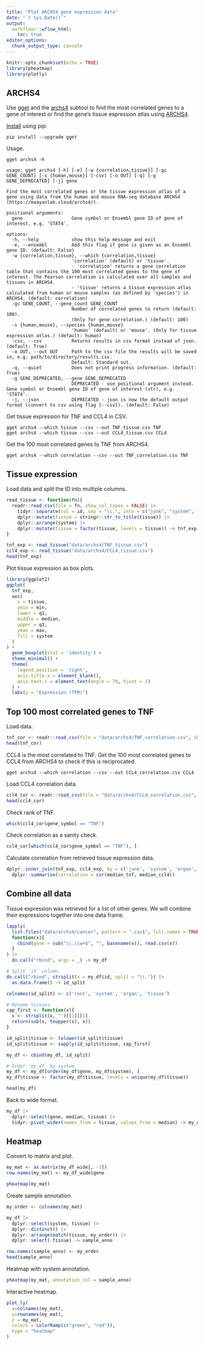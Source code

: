 ```yaml
---
title: "Plot ARCHS4 gene expression data"
date: "`r Sys.Date()`"
output:
  workflowr::wflow_html:
    toc: true
editor_options:
  chunk_output_type: console
---
```


```r
knitr::opts_chunk$set(echo = TRUE)
library(pheatmap)
library(plotly)
```

## ARCHS4

Use [gget](https://github.com/pachterlab/gget) and the [archs4](https://pachterlab.github.io/gget/en/archs4.html) subtool to find the most correlated genes to a gene of interest or find the gene's tissue expression atlas using [ARCHS4](https://maayanlab.cloud/archs4/).

[Install](https://pachterlab.github.io/gget/en/installation.html) using pip:

```
pip install --upgrade gget
```

Usage.

```
gget archs4 -h
```
```
usage: gget archs4 [-h] [-e] [-w {correlation,tissue}] [-gc GENE_COUNT] [-s {human,mouse}] [-csv] [-o OUT] [-q] [-g GENE_DEPRECATED] [-j] gene

Find the most correlated genes or the tissue expression atlas of a gene using data from the human and mouse RNA-seq database ARCHS4 (https://maayanlab.cloud/archs4/).

positional arguments:
  gene                  Gene symbol or Ensembl gene ID of gene of interest, e.g. 'STAT4'.

options:
  -h, --help            show this help message and exit
  -e, --ensembl         Add this flag if gene is given as an Ensembl gene ID. (default: False)
  -w {correlation,tissue}, --which {correlation,tissue}
                        'correlation' (default) or 'tissue'.
                        - 'correlation' returns a gene correlation table that contains the 100 most correlated genes to the gene of interest. The Pearson correlation is calculated over all samples and tissues in ARCHS4.
                        - 'tissue' returns a tissue expression atlas calculated from human or mouse samples (as defined by 'species') in ARCHS4. (default: correlation)
  -gc GENE_COUNT, --gene_count GENE_COUNT
                        Number of correlated genes to return (default: 100).
                        (Only for gene correlation.) (default: 100)
  -s {human,mouse}, --species {human,mouse}
                        'human' (default) or 'mouse'. (Only for tissue expression atlas.) (default: human)
  -csv, --csv           Returns results in csv format instead of json. (default: True)
  -o OUT, --out OUT     Path to the csv file the results will be saved in, e.g. path/to/directory/results.csv.
                        Default: Standard out.
  -q, --quiet           Does not print progress information. (default: True)
  -g GENE_DEPRECATED, --gene GENE_DEPRECATED
                        DEPRECATED - use positional argument instead. Gene symbol or Ensembl gene ID of gene of interest (str), e.g. 'STAT4'.
  -j, --json            DEPRECATED - json is now the default output format (convert to csv using flag [--csv]). (default: False)
```

Get tissue expression for TNF and CCL4 in CSV.

```
gget archs4 --which tissue --csv --out TNF_tissue.csv TNF
gget archs4 --which tissue --csv --out CCL4_tissue.csv CCL4
```

Get the 100 most correlated genes to TNF from ARCHS4.

```
gget archs4 --which correlation --csv --out TNF_correlation.csv TNF
```

## Tissue expression

Load data and split the ID into multiple columns.

```r
read_tissue <- function(fn){
  readr::read_csv(file = fn, show_col_types = FALSE) |>
    tidyr::separate(col = id, sep = "\\.", into = c("junk", "system", "organ", "tissue")) |>
    dplyr::mutate(tissue = stringr::str_to_title(tissue)) |>
    dplyr::arrange(system) |>
    dplyr::mutate(tissue = factor(tissue, levels = tissue)) -> tnf_exp
}

tnf_exp <- read_tissue("data/archs4/TNF_tissue.csv")
ccl4_exp <- read_tissue("data/archs4/CCL4_tissue.csv")
head(tnf_exp)
```

Plot tissue expression as box plots.

```r
library(ggplot2)
ggplot(
  tnf_exp,
  aes(
    x = tissue,
    ymin = min,
    lower = q1,
    middle = median,
    upper = q3,
    ymax = max,
    fill = system
  )
) +
  geom_boxplot(stat = 'identity') +
  theme_minimal() +
  theme(
    legend.position = 'right',
    axis.title.x = element_blank(),
    axis.text.x = element_text(angle = 70, hjust = 1)
  ) +
  labs(y = "Expression (TPM)")
```

## Top 100 most correlated genes to TNF

Load data.

```r
tnf_cor <- readr::read_csv(file = "data/archs4/TNF_correlation.csv", show_col_types = FALSE)
head(tnf_cor)
```

CCL4 is the most correlated to TNF. Get the 100 most correlated genes to CCL4 from ARCHS4 to check if this is reciprocated.

```
gget archs4 --which correlation --csv --out CCL4_correlation.csv CCL4
```

Load CCL4 correlation data.

```r
ccl4_cor <- readr::read_csv(file = "data/archs4/CCL4_correlation.csv", show_col_types = FALSE)
head(ccl4_cor)
```

Check rank of TNF.

```r
which(ccl4_cor$gene_symbol == "TNF")
```

Check correlation as a sanity check.

```r
ccl4_cor[which(ccl4_cor$gene_symbol == "TNF"), ]
```

Calculate correlation from retrieved tissue expression data.

```r
dplyr::inner_join(tnf_exp, ccl4_exp, by = c('junk', 'system', 'organ', 'tissue'), suffix = c("_tnf", "_ccl4")) |>
  dplyr::summarise(correlation = cor(median_tnf, median_ccl4))
```

## Combine all data

Tissue expression was retrieved for a list of other genes. We will combine their expressions together into one data frame.

```r
lapply(
  list.files("data/archs4/cancer", pattern = ".csv$", full.names = TRUE),
  function(x){
    cbind(gene = sub("\\.\\w+$", "", basename(x)), read.csv(x))
  }
) |>
  do.call("rbind", args = _) -> my_df

# Split `id` column.
do.call("rbind", strsplit(x = my_df$id, split = "\\.")) |>
  as.data.frame() -> id_split

colnames(id_split) <- c('root', 'system', 'organ', 'tissue')

# Rename tissues.
cap_first <- function(x){
  s <- strsplit(x, "")[[1]][1]
  return(sub(s, toupper(s), x))
}

id_split$tissue <- tolower(id_split$tissue)
id_split$tissue <- sapply(id_split$tissue, cap_first)

my_df <- cbind(my_df, id_split)

# Order `my_df` by system.
my_df <- my_df[order(my_df$gene, my_df$system), ]
my_df$tissue <- factor(my_df$tissue, levels = unique(my_df$tissue))

head(my_df)
```

Back to wide format.

```r
my_df |>
  dplyr::select(gene, median, tissue) |>
  tidyr::pivot_wider(names_from = tissue, values_from = median) -> my_df_wide
```

## Heatmap

Convert to matrix and plot.

```r
my_mat <- as.matrix(my_df_wide[, -1])
row.names(my_mat) <- my_df_wide$gene

pheatmap(my_mat)
```

Create sample annotation.

```r
my_order <- colnames(my_mat)

my_df |>
  dplyr::select(system, tissue) |>
  dplyr::distinct() |>
  dplyr::arrange(match(tissue, my_order)) |>
  dplyr::select(-tissue) -> sample_anno

row.names(sample_anno) <- my_order
head(sample_anno)
```

Heatmap with system annotation.

```r
pheatmap(my_mat, annotation_col = sample_anno)
```

Interactive heatmap.

```r
plot_ly(
  x=colnames(my_mat),
  y=rownames(my_mat),
  z = my_mat,
  colors = colorRamp(c("green", "red")),
  type = "heatmap"
)
```
